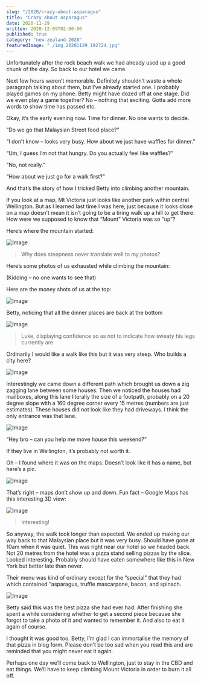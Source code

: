 ```yaml
---
slug: "/2020/crazy-about-asparagus"
title: "Crazy about asparagus"
date: 2020-11-29
written: 2020-12-09T02:00:00
published: true
category: "new-zealand-2020"
featuredImage: "./img_20201129_192724.jpg"
---
```


Unfortunately after the rock beach walk we had already used up a good chunk of the day. So back to our hotel we came.

Next few hours weren’t memorable. Definitely shouldn’t waste a whole paragraph talking about them, but I’ve already started one. I probably played games on my phone. Betty might have dozed off at one stage. Did we even play a game together? No – nothing that exciting. Gotta add more words to show time has passed etc.

Okay, it’s the early evening now. Time for dinner. No one wants to decide.

“Do we go that Malaysian Street food place?”

“I don’t know – looks very busy. How about we just have waffles for dinner.”

“Um, I guess I’m not that hungry. Do you actually feel like waffles?”

“No, not really.”

“How about we just go for a walk first?”

And that’s the story of how I tricked Betty into climbing another mountain.

If you look at a map, Mt Victoria just looks like another park within central Wellington. But as I learned last time I was here, just because it looks close on a map doesn’t mean it isn’t going to be a tiring walk up a hill to get there. How were we supposed to know that “Mount” Victoria was so “up”?

Here’s where the mountain started:

![Image](img_20201129_184133.jpg)

> Why does steepness never translate well to my photos?

Here’s some photos of us exhausted while climbing the mountain:

(Kidding – no one wants to see that)

Here are the money shots of us at the top:

![Image](img_20201129_190924.jpg)

Betty, noticing that all the dinner places are back at the bottom

![Image](img_20201129_191120-1.jpg)

> Luke, displaying confidence so as not to indicate how sweaty his legs currently are

Ordinarily I would like a walk like this but it was very steep. Who builds a city here?

![Image](img_20201129_192724.jpg)

Interestingly we came down a different path which brought us down a zig zagging lane between some houses. Then we noticed the houses had mailboxes, along this lane literally the size of a footpath, probably on a 20 degree slope with a 160 degree corner every 15 metres (numbers are just estimates). These houses did not look like they had driveways. I think the only entrance was that lane.

![Image](img_20201129_193031.jpg)

“Hey bro – can you help me move house this weekend?”

If they live in Wellington, it’s probably not worth it.

Oh – I found where it was on the maps. Doesn’t look like it has a name, but here’s a pic.

![Image](image-2.png)

That’s right – maps don’t show up and down. Fun fact – Google Maps has this interesting 3D view:

![Image](captured.png)

> Interesting\!

So anyway, the walk took longer than expected. We ended up making our way back to that Malaysian place but it was very busy. Should have gone at 10am when it was quiet. This was right near our hotel so we headed back. Not 20 metres from the hotel was a pizza stand selling pizzas by the slice. Looked interesting. Probably should have eaten somewhere like this in New York but better late than never.

Their menu was kind of ordinary except for the “special” that they had which contained “asparagus, truffle mascarpone, bacon, and spinach.

![Image](img_20201130_101707-2.jpg)

Betty said this was the best pizza she had ever had. After finishing she spent a while considering whether to get a second piece because she forgot to take a photo of it and wanted to remember it. And also to eat it again of course.

I thought it was good too. Betty, I’m glad I can immortalise the memory of that pizza in blog form. Please don’t be too sad when you read this and are reminded that you might never eat it again.

Perhaps one day we’ll come back to Wellington, just to stay in the CBD and eat things. We’ll have to keep climbing Mount Victoria in order to burn it all off.